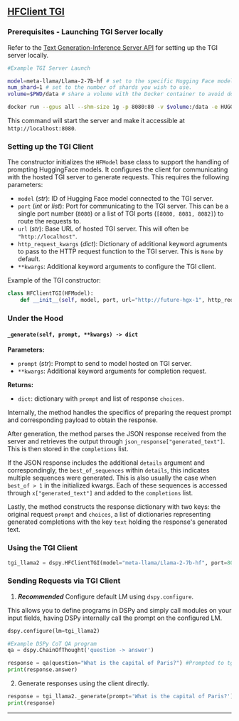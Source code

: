 
## [HFClient TGI](https://github.com/huggingface/text-generation-inference)

### Prerequisites - Launching TGI Server locally

Refer to the [Text Generation-Inference Server API](/docs/deep-dive/language_model_clients/local_models/HFClientTGI) for setting up the TGI server locally.

```bash
#Example TGI Server Launch

model=meta-llama/Llama-2-7b-hf # set to the specific Hugging Face model ID you wish to use.
num_shard=1 # set to the number of shards you wish to use.
volume=$PWD/data # share a volume with the Docker container to avoid downloading weights every run

docker run --gpus all --shm-size 1g -p 8080:80 -v $volume:/data -e HUGGING_FACE_HUB_TOKEN={your_token} ghcr.io/huggingface/text-generation-inference:latest --model-id $model --num-shard $num_shard
```

This command will start the server and make it accessible at `http://localhost:8080`.


### Setting up the TGI Client

The constructor initializes the `HFModel` base class to support the handling of prompting HuggingFace models. It configures the client for communicating with the hosted TGI server to generate requests. This requires the following parameters:

- `model` (_str_): ID of Hugging Face model connected to the TGI server.
- `port` (_int_ or _list_): Port for communicating to the TGI server. This can be a single port number (`8080`) or a list of TGI ports (`[8080, 8081, 8082]`) to route the requests to.
- `url` (_str_): Base URL of hosted TGI server. This will often be `"http://localhost"`.
- `http_request_kwargs` (_dict_): Dictionary of additional keyword agruments to pass to the HTTP request function to the TGI server. This is `None` by default. 
- `**kwargs`: Additional keyword arguments to configure the TGI client.

Example of the TGI constructor:

```python
class HFClientTGI(HFModel):
    def __init__(self, model, port, url="http://future-hgx-1", http_request_kwargs=None, **kwargs):
```

### Under the Hood

#### `_generate(self, prompt, **kwargs) -> dict`

**Parameters:**
- `prompt` (_str_): Prompt to send to model hosted on TGI server.
- `**kwargs`: Additional keyword arguments for completion request.

**Returns:**
- `dict`: dictionary with `prompt` and list of response `choices`.

Internally, the method handles the specifics of preparing the request prompt and corresponding payload to obtain the response. 

After generation, the method parses the JSON response received from the server and retrieves the output through `json_response["generated_text"]`. This is then stored in the `completions` list.

If the JSON response includes the additional `details` argument and correspondingly, the `best_of_sequences` within `details`, this indicates multiple sequences were generated. This is also usually the case when `best_of > 1` in the initialized kwargs. Each of these sequences is accessed through `x["generated_text"]` and added to the `completions` list.

Lastly, the method constructs the response dictionary with two keys: the original request `prompt` and `choices`, a list of dictionaries representing generated completions with the key `text` holding the response's generated text.


### Using the TGI Client

```python
tgi_llama2 = dspy.HFClientTGI(model="meta-llama/Llama-2-7b-hf", port=8080, url="http://localhost")
```

### Sending Requests via TGI Client

1) _**Recommended**_ Configure default LM using `dspy.configure`.

This allows you to define programs in DSPy and simply call modules on your input fields, having DSPy internally call the prompt on the configured LM.

```python
dspy.configure(lm=tgi_llama2)

#Example DSPy CoT QA program
qa = dspy.ChainOfThought('question -> answer')

response = qa(question="What is the capital of Paris?") #Prompted to tgi_llama2
print(response.answer)
```

2) Generate responses using the client directly.

```python
response = tgi_llama2._generate(prompt='What is the capital of Paris?')
print(response)
```

***

<AuthorDetails name="Arnav Singhvi"/>